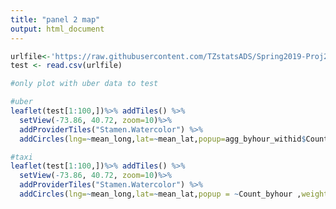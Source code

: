 ```yaml
---
title: "panel 2 map"
output: html_document
---
```


```r
urlfile<-'https://raw.githubusercontent.com/TZstatsADS/Spring2019-Proj2-grp11/master/data/test_uber.csv?token=AsziG_isVofxX73KvIVxAYySd1EQfwAPks5ceNiowA%3D%3D'
test <- read.csv(urlfile)

#only plot with uber data to test

#uber
leaflet(test[1:100,])%>% addTiles() %>%
  setView(-73.86, 40.72, zoom=10)%>%
  addProviderTiles("Stamen.Watercolor") %>%
  addCircles(lng=~mean_long,lat=~mean_lat,popup=agg_byhour_withid$Count_byhour ,weight = 5,radius = ~Count_byhour^(1/4)*200,color = "black",stroke = TRUE,fillOpacity = 0.5)

#taxi
leaflet(test[1:100,])%>% addTiles() %>%
  setView(-73.86, 40.72, zoom=10)%>%
  addProviderTiles("Stamen.Watercolor") %>%
  addCircles(lng=~mean_long,lat=~mean_lat,popup = ~Count_byhour ,weight = 5,radius = ~Count_byhour^(1/4)*200,color = "yellow",stroke = TRUE,fillOpacity = 1)
```
